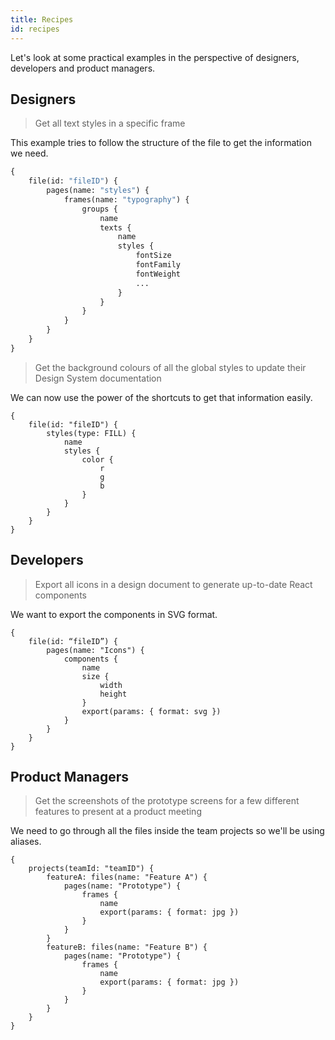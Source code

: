 ```yaml
---
title: Recipes
id: recipes
---
```


Let's look at some practical examples in the perspective of designers, developers and product managers.

## Designers

> Get all text styles in a specific frame

This example tries to follow the structure of the file to get the information we need.

```graphql
{
    file(id: "fileID") {
        pages(name: "styles") {
            frames(name: "typography") {
                groups {
                    name
                    texts {
                        name
                        styles {
                            fontSize
                            fontFamily
                            fontWeight
                            ...
                        }
                    }
                }
            }
        }
    }
}
```

> Get the background colours of all the global styles to update their Design System documentation

We can now use the power of the shortcuts to get that information easily.

```gql
{
    file(id: "fileID") {
        styles(type: FILL) {
            name
            styles {
                color {
                    r
                    g
                    b
                }
            }
        }
    }
}
```

## Developers

> Export all icons in a design document to generate up-to-date React components

We want to export the components in SVG format.

```gql
{
    file(id: “fileID”) {
        pages(name: "Icons") {
            components {
                name
                size {
                    width
                    height
                }
                export(params: { format: svg })
            }
        }
    }
}
```

## Product Managers

> Get the screenshots of the prototype screens for a few different features to present at a product meeting

We need to go through all the files inside the team projects so we'll be using aliases.

```gql
{
    projects(teamId: "teamID") {
        featureA: files(name: "Feature A") {
            pages(name: "Prototype") {
                frames {
                    name
                    export(params: { format: jpg })
                }
            }
        }
        featureB: files(name: "Feature B") {
            pages(name: "Prototype") {
                frames {
                    name
                    export(params: { format: jpg })
                }
            }
        }
    }
}
```

